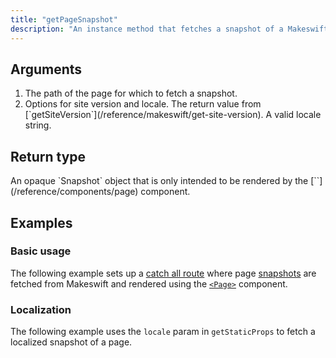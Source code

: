 ```yaml
---
title: "getPageSnapshot"
description: "An instance method that fetches a snapshot of a Makeswift page at a given path. This snapshot is only intended to be rendered by the `<Page>` component."
---
```



## Arguments

1. <ParamField query="pathname" type="string" required>
     The path of the page for which to fetch a snapshot.
   </ParamField>
2. <ParamField query="options" type="object" required>
     Options for site version and locale.
     <Expandable>
       <ParamField query="siteVersion" type="SiteVersion" required>
         The return value from
         [`getSiteVersion`](/reference/makeswift/get-site-version).
       </ParamField>
       <ParamField query="locale" type="string">
         A valid locale string.
       </ParamField>
     </Expandable>
   </ParamField>

## Return type

<ResponseField name="snapshot" type="Snapshot">
  An opaque `Snapshot` object that is only intended to be rendered by the
  [`<Page>`](/reference/components/page) component.
</ResponseField>

## Examples

### Basic usage

The following example sets up a [catch all route](https://nextjs.org/docs/pages/building-your-application/routing/dynamic-routes#catch-all-segments) where page [snapshots](/architecture/concepts#snapshots) are fetched from Makeswift and rendered using the [`<Page>`](/reference/components/page) component.

<PagesCatchAllExample />

### Localization

The following example uses the `locale` param in `getStaticProps` to fetch a localized snapshot of a page.

<PagesCatchAllLocalizedExample />
